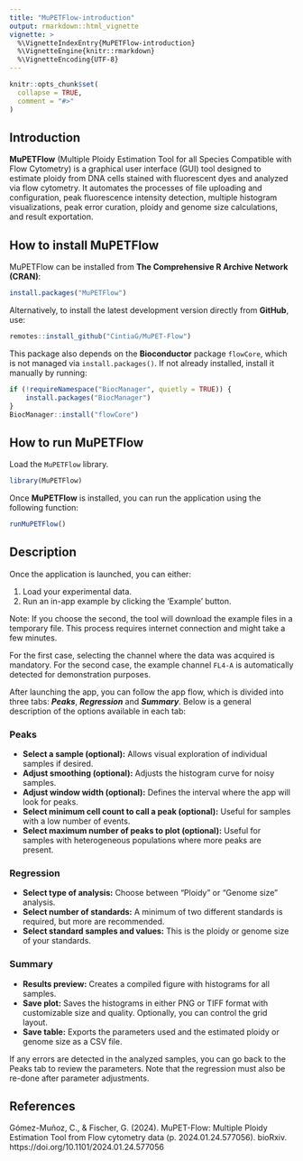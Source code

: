 ```yaml
---
title: "MuPETFlow-introduction"
output: rmarkdown::html_vignette
vignette: >
  %\VignetteIndexEntry{MuPETFlow-introduction}
  %\VignetteEngine{knitr::rmarkdown}
  %\VignetteEncoding{UTF-8}
---
```


```r
knitr::opts_chunk$set(
  collapse = TRUE,
  comment = "#>"
)
```

## Introduction

**MuPETFlow** (Multiple Ploidy Estimation Tool for all Species Compatible with Flow Cytometry) is a graphical user interface (GUI) tool designed to estimate ploidy from DNA cells stained with fluorescent dyes and analyzed via flow cytometry. It automates the processes of file uploading and configuration, peak fluorescence intensity detection, multiple histogram visualizations, peak error curation, ploidy and genome size calculations, and result exportation.

## How to install MuPETFlow

MuPETFlow can be installed from **The Comprehensive R Archive Network (CRAN)**:

```r
install.packages("MuPETFlow")
```

Alternatively, to install the latest development version directly from **GitHub**, use:

```r
remotes::install_github("CintiaG/MuPET-Flow")
```

This package also depends on the **Bioconductor** package `flowCore`, which is not managed via `install.packages()`. If not already installed, install it manually by running:

```r
if (!requireNamespace("BiocManager", quietly = TRUE)) {
    install.packages("BiocManager")
}
BiocManager::install("flowCore")
```

## How to run MuPETFlow

Load the `MuPETFlow` library.

```r
library(MuPETFlow)
```

Once **MuPETFlow** is installed, you can run the application using the following function:

```r
runMuPETFlow()
```

## Description

Once the application is launched, you can either:

1. Load your experimental data.
2. Run an in-app example by clicking the 'Example' button.

Note: If you choose the second, the tool will download the example files in a temporary file. This process requires internet connection and might take a few minutes.

For the first case, selecting the channel where the data was acquired is mandatory. For the second case, the example channel `FL4-A` is automatically detected for demonstration purposes.

After launching the app, you can follow the app flow, which is divided into three tabs: _**Peaks**_, _**Regression**_ and _**Summary**_.  Below is a general description of the options available in each tab:

### Peaks
* **Select a sample (optional):** Allows visual exploration of individual samples if desired.
* **Adjust smoothing (optional):** Adjusts the histogram curve for noisy samples.
* **Adjust window width (optional):** Defines the interval where the app will look for peaks.
* **Select minimum cell count to call a peak (optional):** Useful for samples with a low number of events.
* **Select maximum number of peaks to plot (optional):** Useful for samples with heterogeneous populations where more peaks are present.

### Regression
* **Select type of analysis:** Choose between "Ploidy" or "Genome size" analysis.
* **Select number of standards:** A minimum of two different standards is required, but more are recommended.
* **Select standard samples and values:** This is the ploidy or genome size of your standards.

### Summary
* **Results preview:** Creates a compiled figure with histograms for all samples.
* **Save plot:** Saves the histograms in either PNG or TIFF format with customizable size and quality. Optionally, you can control the grid layout.
* **Save table:** Exports the parameters used and the estimated ploidy or genome size as a CSV file.

If any errors are detected in the analyzed samples, you can go back to the Peaks tab to review the parameters. Note that the regression must also be re-done after parameter adjustments.

## References
Gómez-Muñoz, C., & Fischer, G. (2024). MuPET-Flow: Multiple Ploidy Estimation Tool from Flow cytometry data (p. 2024.01.24.577056). bioRxiv. https://doi.org/10.1101/2024.01.24.577056
